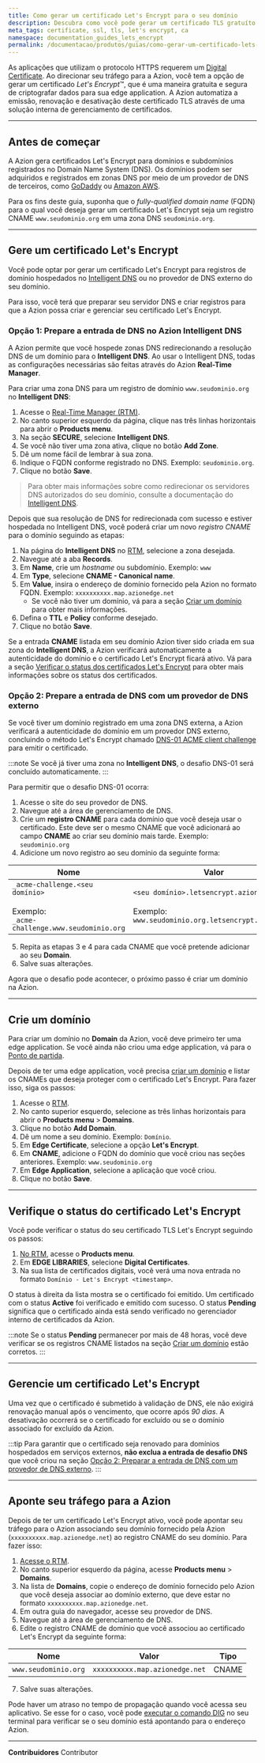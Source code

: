 ```yaml
---
title: Como gerar um certificado Let's Encrypt para o seu domínio
description: Descubra como você pode gerar um certificado TLS gratuíto assinado pela Let's Encrypt e gerenciado automaticamente pela Azion para garantir segurança para sua aplicação.
meta_tags: certificate, ssl, tls, let's encrypt, ca
namespace: documentation_guides_lets_encrypt
permalink: /documentacao/produtos/guias/como-gerar-um-certificado-lets-encrypt/
---
```


As aplicações que utilizam o protocolo HTTPS requerem um [Digital Certificate](/pt-br/documentacao/produtos/edge-application/digital-certificates/). Ao direcionar seu tráfego para a Azion, você tem a opção de gerar um certificado *Let's Encrypt*™, que é uma maneira gratuita e segura de criptografar dados para sua edge application. A Azion automatiza a emissão, renovação e desativação deste certificado TLS através de uma solução interna de gerenciamento de certificados.

---

## Antes de começar

A Azion gera certificados Let's Encrypt para domínios e subdomínios registrados no Domain Name System (DNS). Os domínios podem ser adquiridos e registrados em zonas DNS por meio de um provedor de DNS de terceiros, como [GoDaddy](http://www.godaddy.com/) ou [Amazon AWS](https://aws.amazon.com/getting-started/hands-on/get-a-domain/).

Para os fins deste guia, suponha que o *fully-qualified domain name* (FQDN) para o qual você deseja gerar um certificado Let's Encrypt seja um registro CNAME `​​www.seudominio.org​`​ em uma zona DNS ​`​seudominio.org​`​.

---

## Gere um certificado Let's Encrypt 

Você pode optar por gerar um certificado Let's Encrypt para registros de domínio hospedados no [Intelligent DNS](/pt-br/documentacao/produtos/intelligent-dns/) ou no provedor de DNS externo do seu domínio.

Para isso, você terá que preparar seu servidor DNS e criar registros para que a Azion possa criar e gerenciar seu certificado Let's Encrypt.

### Opção 1: Prepare a entrada de DNS no Azion Intelligent DNS

A Azion permite que você hospede zonas DNS redirecionando a resolução DNS de um domínio para o **Intelligent DNS**. Ao usar o Intelligent DNS, todas as configurações necessárias são feitas através do Azion **Real-Time Manager**.

Para criar uma zona DNS para um registro de domínio `www.seudominio.org` no **Intelligent DNS**:

1. Acesse o [Real-Time Manager (RTM)](https://console.azion.com).
2. No canto superior esquerdo da página, clique nas três linhas horizontais para abrir o **Products menu**.
3. Na seção **SECURE**, selecione **Intelligent DNS**.
4. Se você não tiver uma zona ativa, clique no botão **Add Zone**.
5. Dê um nome fácil de lembrar à sua zona.
6. Indique o FQDN conforme registrado no DNS. Exemplo: `seudominio.org`.
7. Clique no botão **Save**.

> Para obter mais informações sobre como redirecionar os servidores DNS autorizados do seu domínio, consulte a documentação do [Intelligent DNS](/pt-br/documentacao/produtos/intelligent-dns/).

Depois que sua resolução de DNS for redirecionada com sucesso e estiver hospedada no Intelligent DNS, você poderá criar um novo *registro CNAME* para o domínio seguindo as etapas:

1. Na página do **Intelligent DNS** no [RTM](https://console.azion.com), selecione a zona desejada.
2. Navegue até a aba **Records**.
3. Em **Name**, crie um *hostname* ou subdomínio. Exemplo: `www`
4. Em **Type**, selecione **CNAME - Canonical name**.
5. Em **Value**, insira o endereço de domínio fornecido pela Azion no formato FQDN. Exemplo: `xxxxxxxxxx.map.azionedge.net`
   - Se você não tiver um domínio, vá para a seção [Criar um domínio](#criar-um-dominio) para obter mais informações.
6. Defina o **TTL** e **Policy** conforme desejado.
7. Clique no botão **Save**.

Se a entrada **CNAME** listada em seu domínio Azion tiver sido criada em sua zona do **Intelligent DNS**, a Azion verificará automaticamente a autenticidade do domínio e o certificado Let's Encrypt ficará ativo. Vá para a seção [Verificar o status dos certificados Let's Encrypt](#verificar-o-status-do-certificado-lets-encrypt) para obter mais informações sobre os status dos certificados.

### Opção 2: Prepare a entrada de DNS com um provedor de DNS externo

Se você tiver um domínio registrado em uma zona DNS externa, a Azion verificará a autenticidade do domínio em um provedor DNS externo, concluindo o método Let's Encrypt chamado [DNS-01 ACME client challenge](https://letsencrypt.org/docs/challenge-types/#dns-01-challenge) para emitir o certificado.

:::note
Se você já tiver uma zona no **Intelligent DNS**, o desafio DNS-01 será concluído automaticamente.
:::

Para permitir que o desafio DNS-01 ocorra:

1. Acesse o site do seu provedor de DNS.
2. Navegue até a área de gerenciamento de DNS.
3. Crie um **registro CNAME** para cada domínio que você deseja usar o certificado. Este deve ser o mesmo CNAME que você adicionará ao campo **CNAME** ao criar seu domínio mais tarde. Exemplo: `seudominio.org`
4. Adicione um novo registro ao seu domínio da seguinte forma:

| Nome | Valor | Tipo |
| --- | --- | --- |
| `_acme-challenge.<seu domínio>` <br /><br />Exemplo:<br />`_acme-challenge.www.seudominio.org` | `<seu domínio>.letsencrypt.azion.com` <br /><br />Exemplo:<br />`www.seudominio.org.letsencrypt.azion.com` | CNAME |

5. Repita as etapas 3 e 4 para cada CNAME que você pretende adicionar ao seu **Domain**.
6. Salve suas alterações.

Agora que o desafio pode acontecer, o próximo passo é criar um domínio na Azion.

---

## Crie um domínio

Para criar um domínio no **Domain** da Azion, você deve primeiro ter uma edge application. Se você ainda não criou uma edge application, vá para o [Ponto de partida](/pt-br/documentacao/produtos/ponto-de-partida/).

Depois de ter uma edge application, você precisa [criar um domínio](/pt-br/documentacao/produtos/edge-application/domains/) e listar os CNAMEs que deseja proteger com o certificado Let's Encrypt. Para fazer isso, siga os passos:

1. Acesse o [RTM](https://console.azion.com).
2. No canto superior esquerdo, selecione as três linhas horizontais para abrir o **Products menu** > **Domains**.
3. Clique no botão **Add Domain**.
4. Dê um nome a seu domínio. Exemplo: `Domínio`.
5. Em **Edge Certificate**, selecione a opção **Let's Encrypt**.
6. Em **CNAME**, adicione o FQDN do domínio que você criou nas seções anteriores. Exemplo: `www.seudominio.org`
7. Em **Edge Application**, selecione a aplicação que você criou.
8. Clique no botão **Save**.

---

## Verifique o status do certificado Let's Encrypt

Você pode verificar o status do seu certificado TLS Let's Encrypt seguindo os passos:

1. [No RTM](https://console.azion.com), acesse o **Products menu**.
2. Em **EDGE LIBRARIES**, selecione **Digital Certificates**.
3. Na sua lista de certificados digitais, você verá uma nova entrada no formato `Domínio - Let's Encrypt <timestamp>`.

O status à direita da lista mostra se o certificado foi emitido. Um certificado com o status **Active** foi verificado e emitido com sucesso. O status **Pending** significa que o certificado ainda está sendo verificado no gerenciador interno de certificados da Azion.

:::note
Se o status **Pending** permanecer por mais de 48 horas, você deve verificar se os registros CNAME listados na seção [Criar um domínio](#criar-um-dominio) estão corretos.
:::

---

## Gerencie um certificado Let's Encrypt

Uma vez que o certificado é submetido à validação de DNS, ele não exigirá renovação manual após o vencimento, que ocorre após *90 dias*. A desativação ocorrerá se o certificado for excluído ou se o domínio associado for excluído da Azion.

:::tip
Para garantir que o certificado seja renovado para domínios hospedados em serviços externos, **não exclua a entrada de desafio DNS** que você criou na seção [Opção 2: Preparar a entrada de DNS com um provedor de DNS externo](#opcao-2-preparar-a-entrada-de-dns-com-um-provedor-de-dns-externo).
:::

---

## Aponte seu tráfego para a Azion

Depois de ter um certificado Let's Encrypt ativo, você pode apontar seu tráfego para o Azion associando seu domínio fornecido pela Azion (`xxxxxxxxxx.map.azionedge.net`) ao registro CNAME do seu domínio. Para fazer isso:

1. [Acesse o RTM](https://console.azion.com).
2. No canto superior esquerdo da página, acesse **Products menu** > **Domains**.
3. Na lista de **Domains**, copie o endereço de domínio fornecido pelo Azion que você deseja associar ao domínio externo, que deve estar no formato `xxxxxxxxxx.map.azionedge.net`.
4. Em outra guia do navegador, acesse seu provedor de DNS.
5. Navegue até a área de gerenciamento de DNS.
6. Edite o registro CNAME de domínio que você associou ao certificado Let's Encrypt da seguinte forma:

| Nome | Valor | Tipo |
| --- | --- | --- |
| `www.seudominio.org` | `xxxxxxxxxx.map.azionedge.net` | CNAME |

7. Salve suas alterações.

Pode haver um atraso no tempo de propagação quando você acessa seu aplicativo. Se esse for o caso, você pode [executar o comando DIG](/pt-br/documentacao/produtos/guias/executar-o-comando-dig/) no seu terminal para verificar se o seu domínio está apontando para o endereço Azion.



---


**Contribuidores** <ContributorList>Contributor</ContributorList>
